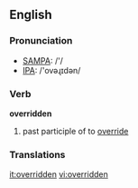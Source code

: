 ==English==

===Pronunciation===
*[[w:SAMPA|SAMPA]]: /'/
*[[w:IPA|IPA]]: /'ovəɻɪdən/

===Verb===
'''overridden'''

# past participle of to [[override]]

===Translations===

[[it:overridden]]
[[vi:overridden]]